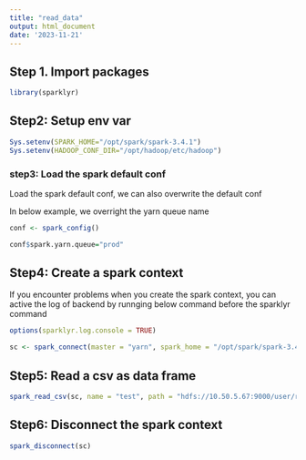 ```yaml
---
title: "read_data"
output: html_document
date: '2023-11-21'
---
```


## Step 1. Import packages

```r
library(sparklyr)
```

## Step2: Setup env var

```r
Sys.setenv(SPARK_HOME="/opt/spark/spark-3.4.1")
Sys.setenv(HADOOP_CONF_DIR="/opt/hadoop/etc/hadoop")
```
### step3: Load the spark default conf 

Load the spark default conf, we can also overwrite the default conf

In below example, we overright the yarn queue name

```r
conf <- spark_config()

conf$spark.yarn.queue="prod"
```

## Step4: Create a spark context

If you encounter problems when you create the spark context, you can active the log of backend by runnging below
command before the sparklyr command

```r
options(sparklyr.log.console = TRUE)
```

```r
sc <- spark_connect(master = "yarn", spark_home = "/opt/spark/spark-3.4.1", version = "3.4.1", config = conf)

```

## Step5: Read a csv as data frame

```r
spark_read_csv(sc, name = "test", path = "hdfs://10.50.5.67:9000/user/rstudio/flights/airports.csv")
```

## Step6: Disconnect the spark context

```r
spark_disconnect(sc)
```
